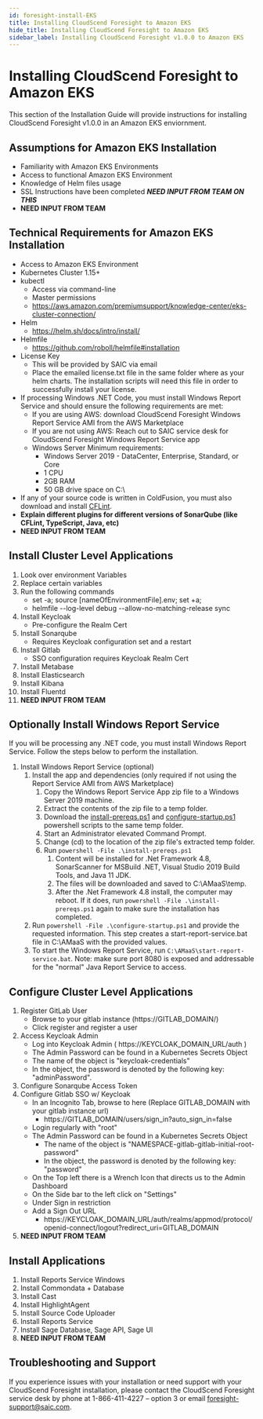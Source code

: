 ```yaml
---
id: foresight-install-EKS
title: Installing CloudScend Foresight to Amazon EKS
hide_title: Installing CloudScend Foresight to Amazon EKS
sidebar_label: Installing CloudScend Foresight v1.0.0 to Amazon EKS
---
```


# Installing CloudScend Foresight to Amazon EKS

This section of the Installation Guide will provide instructions for installing CloudScend Foresight v1.0.0 in an Amazon EKS enviornment.

## Assumptions for Amazon EKS Installation

- Familiarity with Amazon EKS Environments
- Access to functional Amazon EKS Environment
- Knowledge of Helm files usage
- SSL Instructions have been completed **_NEED INPUT FROM TEAM ON THIS_**
- **NEED INPUT FROM TEAM**

## Technical Requirements for Amazon EKS Installation

- Access to Amazon EKS Environment
- Kubernetes Cluster 1.15+
- kubectl
  - Access via command-line
  - Master permissions
  - https://aws.amazon.com/premiumsupport/knowledge-center/eks-cluster-connection/
- Helm
  - https://helm.sh/docs/intro/install/
- Helmfile
  - https://github.com/roboll/helmfile#installation
- License Key
  - This will be provided by SAIC via email
  - Place the emailed license.txt file in the same folder where as your helm charts. The installation scripts will need this file in order to successfully install your license.
- If processing Windows .NET Code, you must install Windows Report Service and should ensure the following requirements are met:
  - If you are using AWS: download CloudScend Foresight Windows Report Service AMI from the AWS Marketplace
  - If you are not using AWS: Reach out to SAIC service desk for CloudScend Foresight Windows Report Service app
  - Windows Server Minimum requirements:
    - Windows Server 2019 - DataCenter, Enterprise, Standard, or Core
    - 1 CPU
    - 2GB RAM
    - 50 GB drive space on C:\
- If any of your source code is written in ColdFusion, you must also download and install [CFLint](https://github.com/stepstone-tech/sonar-coldfusion/releases/tag/2.0.0).
- **Explain different plugins for different versions of SonarQube (like CFLint, TypeScript, Java, etc)**
- **NEED INPUT FROM TEAM**

## Install Cluster Level Applications

1. Look over environment Variables
2. Replace certain variables
3. Run the following commands
   - set -a; source [nameOfEnvironmentFile].env; set +a;
   - helmfile --log-level debug --allow-no-matching-release sync
4. Install Keycloak
   - Pre-configure the Realm Cert
5. Install Sonarqube
   - Requires Keycloak configuration set and a restart
6. Install Gitlab
   - SSO configuration requires Keycloak Realm Cert
7. Install Metabase
8. Install Elasticsearch
9. Install Kibana
10. Install Fluentd
11. **NEED INPUT FROM TEAM**

## Optionally Install Windows Report Service

If you will be processing any .NET code, you must install Windows Report Service. Follow the steps below to perform the installation.

1. Install Windows Report Service (optional)
   1. Install the app and dependencies (only required if not using the Report Service AMI from AWS Marketplace)
      1. Copy the Windows Report Service App zip file to a Windows Server 2019 machine.
      2. Extract the contents of the zip file to a temp folder.
      3. Download the [install-prereqs.ps1](/installation-scripts/install-prereqs.ps1) and [configure-startup.ps1](/installation-scripts/configure-startup.ps1) powershell scripts to the same temp folder.
      4. Start an Administrator elevated Command Prompt.
      5. Change (cd) to the location of the zip file's extracted temp folder.
      6. Run `powershell -File .\install-prereqs.ps1`
         1. Content will be installed for .Net Framework 4.8, SonarScanner for MSBuild .NET, Visual Studio 2019 Build Tools, and Java 11 JDK.
         2. The files will be downloaded and saved to C:\AMaaS\temp.
         3. After the .Net Framework 4.8 install, the computer may reboot.
            If it does, run `powershell -File .\install-prereqs.ps1` again to make sure the installation has completed.
   2. Run `powershell -File .\configure-startup.ps1` and provide the requested information.
      This step creates a start-report-service.bat file in C:\AMaaS with the provided values.
   3. To start the Windows Report Service, run `C:\AMaaS\start-report-service.bat`.
      Note: make sure port 8080 is exposed and addressable for the "normal" Java Report Service to access.

## Configure Cluster Level Applications

1. Register GitLab User
   - Browse to your gitlab instance (https://GITLAB_DOMAIN/)
   - Click register and register a user
2. Access Keycloak Admin
   - Log into Keycloak Admin ( https://KEYCLOAK_DOMAIN_URL/auth )
   - The Admin Password can be found in a Kubernetes Secrets Object
   - The name of the object is "keycloak-credentials"
   - In the object, the password is denoted by the following key: "adminPassword".
3. Configure Sonarqube Access Token
4. Configure Gitlab SSO w/ Keycloak
   - In an Incognito Tab, browse to here (Replace GITLAB_DOMAIN with your gitlab instance url)
     - https://GITLAB_DOMAIN/users/sign_in?auto_sign_in=false
   - Login regularly with "root"
   - The Admin Password can be found in a Kubernetes Secrets Object
     - The name of the object is "NAMESPACE-gitlab-gitlab-initial-root-password"
     - In the object, the password is denoted by the following key: "password"
   - On the Top left there is a Wrench Icon that directs us to the Admin Dashboard
   - On the Side bar to the left click on "Settings"
   - Under Sign in restriction
   - Add a Sign Out URL
     - https://KEYCLOAK_DOMAIN_URL/auth/realms/appmod/protocol/openid-connect/logout?redirect_uri=GITLAB_DOMAIN
5. **NEED INPUT FROM TEAM**

## Install Applications

1. Install Reports Service Windows
2. Install Commondata + Database
3. Install Cast
4. Install HighlightAgent
5. Install Source Code Uploader
6. Install Reports Service
7. Install Sage Database, Sage API, Sage UI
8. **NEED INPUT FROM TEAM**

## Troubleshooting and Support

If you experience issues with your installation or need support with your CloudScend Foresight installation, please contact the CloudScend Foresight service desk by phone at 1-866-411-4227 – option 3 or email foresight-support@saic.com.

